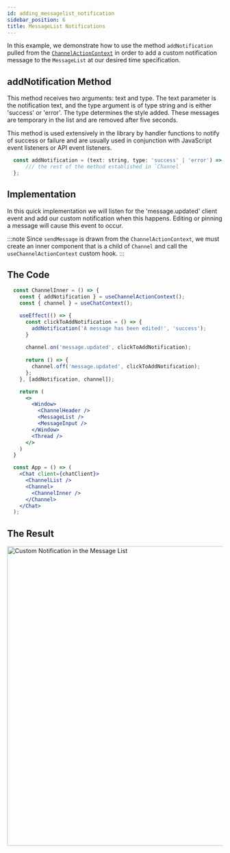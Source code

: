 ```yaml
---
id: adding_messagelist_notification
sidebar_position: 6
title: MessageList Notifications
---
```



In this example, we demonstrate how to use the method `addNotification` pulled from the [`ChannelActionContext`](../contexts/channel_action_context#addNotification) in order to add a custom notification message to the `MessageList` at our desired time specification.

## addNotification Method

This method receives two arguments: text and type. The text parameter is the notification text, and the type argument is of type string and is either 'success' or 'error'. The type determines the style added.
These messages are temporary in the list and are removed after five seconds.

This method is used extensively in the library by handler functions to notify of success or failure and are usually used in conjunction with JavaScript event listeners or API event listeners. 

```jsx
  const addNotification = (text: string, type: 'success' | 'error') => {
      /// the rest of the method established in `Channel`
  };
```

## Implementation

In this quick implementation we will listen for the 'message.updated' client event and add our custom notification when this happens. Editing or pinning a message will cause this event to occur.

:::note
Since `sendMessage` is drawn from the `ChannelActionContext`, we must create an inner component that is a child of `Channel` and
call the `useChannelActionContext` custom hook.
:::

## The Code

```jsx
  const ChannelInner = () => {
    const { addNotification } = useChannelActionContext();
    const { channel } = useChatContext();

    useEffect(() => {
      const clickToAddNotification = () => {
        addNotification('A message has been edited!', 'success');
      }
  
      channel.on('message.updated', clickToAddNotification);
  
      return () => {
        channel.off('message.updated', clickToAddNotification);
      };
    }, [addNotification, channel]);

    return (
      <>
        <Window>
          <ChannelHeader />
          <MessageList />
          <MessageInput />
        </Window>
        <Thread />
      </>
    )
  }

  const App = () => (
    <Chat client={chatClient}>
      <ChannelList />
      <Channel>
        <ChannelInner />
      </Channel>
    </Chat>
  );
```

## The Result

<img src={CustomNotification} alt='Custom Notification in the Message List' width='700' />


